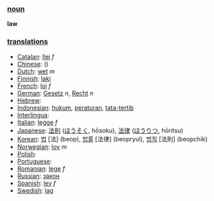 === [[noun]] ===

'''law'''

=== [[translation]]s ===

*[[Catalan]]: [[llei]] ''f''
*[[Chinese]]: [[]] ()
*[[Dutch]]: [[wet]] ''m''
*[[Finnish]]: [[laki]]
*[[French]]: [[loi]] ''f''
*[[German]]: [[Gesetz]] ''n'', [[Recht]] ''n''
*[[Hebrew]]: [[]] '' ''
*[[Indonesian]]: [[hukum]], [[atur|peraturan]], [[tata-tertib]]
*[[Interlingua]]: [[]]
*[[Italian]]: [[legge]] ''f''
*[[Japanese]]: [[法則]] ([[ほうそく]], hōsoku), [[法律]] ([[ほうりつ]], hōritsu)
*[[Korean]]: [[법]] [法] (beop), [[법률]] [法律] (beopryul), [[법칙]] [法則] (beopchik)
*[[Norwegian]]: [[lov]] ''m''
*[[Polish]]: [[]]
*[[Portuguese]]: [[]] '' ''
*[[Romanian]]: [[lege]] ''f''
*[[Russian]]: [[закон]]
*[[Spanish]]: [[ley]] ''f''
*[[Swedish]]: [[lag]] '' ''